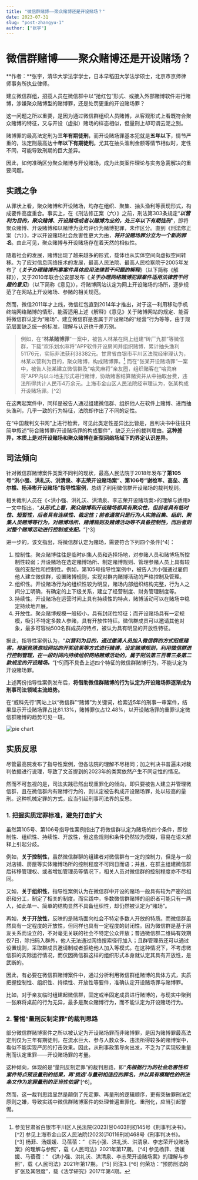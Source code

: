 ```yaml
---
title: "微信群赌博——聚众赌博还是开设赌场？"
date: 2023-07-31
slug: "post-zhangyu-1"
author: ["张宇"]
---
```


# 微信群赌博——聚众赌博还是开设赌场？

**作者：**张宇，清华大学法学学士，日本早稻田大学法学硕士，北京市京师律师事务所执业律师。

建立微信群组，招揽人员在微信群中以“抢红包”形式、或接入外部赌博软件进行赌博，涉嫌聚众赌博型的赌博罪，还是处罚更重的开设赌场罪？

这一问题之所以重要，是因为通过微信群组织人员赌博，从客观形式上看既符合聚众赌博的特征，又与开设（虚拟）赌场的样态相似，但量刑上却可谓云泥之别。

赌博罪的最高法定刑为**三年有期徒刑**，而开设赌场罪基本犯就是**五年以下**，情节严重的，法定刑最高达**十年以下有期徒刑**。尤其在抽头渔利金额等情节相似时，定性不同，可能导致刑期的巨大差异。

因此，如何准确区分聚众赌博与开设赌场，成为此类案件理论与实务急需解决的重要问题。

## 实践之争

从罪状上看，聚众赌博和开设赌场，均存在组织、聚集、抽头渔利等表现形式，构成要件高度重合。事实上，在《刑法修正案（六）》之前，刑法第303条规定“**_以营利为目的，聚众赌博、开设赌场或者以赌博为业的，处三年以下有期徒刑_**”，即将聚众赌博、开设赌博和以赌博为业均评价为赌博犯罪，未作区分。直到《刑法修正案（六）》，才以开设赌场社会危害性更大为由，**_将开设赌场罪分立为一个新的罪名_**。由此可见，聚众赌博与开设赌场存在着天然的相似性。

随着社会的发展，赌博出现了越来越多的形式，载体也从实体空间向虚拟空间转移。为了应对信息网络技术的发展，最高人民法院、最高人民检察院于2005年发布了《**_关于办理赌博刑事案件具体应用法律若干问题的解释_**》（以下简称《解释》），又于2010年联合公安部发布《**_关于办理网络赌博犯罪案件适用法律若干问题的意见_**》（以下简称《意见》），将赌博网站认定为网上开设赌场的场所，逐步规范了在网站上开设赌场、参赌的相关规范。

然而，微信2011年才上线，微信红包直到2014年才推出，对于这一利用移动手机终端网络赌博的情形，能否适用上述《解释》《意见》关于赌博网站的规定、能否将微信群认定为“赌场”、建立微信群是否属于开设赌场的“经营”行为等等，由于规范层面缺乏统一的标准，理解与认识也千差万别。

> 例如，在“**林某赌博罪**”一案中，被告人林某在网上组建“砖厂九群”等微信群，下载“欢乐划水麻将”APP软件开设房间并组织赌博，累计抽头渔利51176元，实际非法获利38382元。甘肃省白银市平川区法院经审理认为，林某以营利为目的，聚众赌博，构成赌博罪。[^1]
> 而在“张某开设赌场罪”一案中，被告人张某建立微信群及“哈灵麻将”亲友圈，组织赌客在“哈灵麻将”APP内以斗地主形式进行赌博，协助赌客结算赌资并从中抽取台费，违法所得共计人民币4万余元。上海市金山区人民法院经审理认为，张某构成开设赌场罪。[^2]

在这两起案件中，同样是被告人通过组建微信群、组织他人在软件上赌博、进而抽头渔利，几乎一致的行为特征，法院却作出了不同的定性。

在“中国裁判文书网”上进行检索，可见此类定性差异比比皆是，且判决书中往往只简单叙述“符合赌博罪/开设赌场罪的构成要件”，缺乏充分的裁判理由。**这种差异，本质上是对开设赌场和聚众赌博在新型网络场域下的界定认识差异。**

## 司法倾向

针对微信群赌博案件类案不同判的现状，最高人民法院于2018年发布了**第105号“洪小强、洪礼沃、洪清泉、李志荣开设赌场案”、第106号“谢检军、高垒、高尔樵、杨泽彬开设赌场”指导性案例**，总结了利用微信群开设赌场的裁判规则。

相关裁判人员在《\<洪小强、洪礼沃、洪清泉、李志荣开设赌场案\>的理解与适用》一文中指出，“**_从形式上看，聚众赌博和开设赌场都具有聚众性，但前者具有临时性、短暂性，后者具有连续性、稳定性；前者通常只是行为人实施召集、组织、聚集人员赌博等行为，对赌博场所、赌博规则及赌博活动等不具备控制性，而后者则对整个赌博活动进行控制或支配。_**”[^3]

进一步的，该文指出，将微信群认定为赌场，需要符合下列四个条件[^4]：

1. 控制性。聚众赌博往往是临时纠集人员和选择场地，对参赌人员和赌博场所控制性较弱；开设赌场在选定赌博场所、制定赌博规则、管理参赌人员上具有较强的支配性和控制性。例如，第105号指导性案例中，被告人洪小强通过雇佣他人建立微信群，设置赌博规则，实现对群内赌博活动的严格控制及管理。
2. 组织性。开设赌场行为的组织性较为明显，赌场内部组织结构完整，行为人之间分工明确，有确定的上下级关系，建立了经营制度、财务管理制度等。
3. 持续性。开设赌场在运营时间上具有持续性的特点，赌博活动可以在赌场中稳定持续地开展。
4. 开放性。聚众赌博规模一般较小，具有封闭性特征；而开设赌场具有一定规模，吸引不特定多数人参赌，具有开放性特征。微信群成员可以邀请其他对象，最多可容纳500名群成员的特点，被认为具有明显的开放性特征。

据此，指导性案例认为，“**_以营利为目的，通过邀请人员加入微信群的方式招揽赌客，根据竞猜游戏网站的开奖结果等方式进行赌博，设定赌博规则，利用微信群进行控制管理，在一段时间内持续组织网络赌博活动的，属于刑法第三百零三条第二款规定的开设赌场。_**”[^5]而不具备上述四个特征的微信群赌博行为，不能认定为开设赌场罪。

上述两份指导性案例发布后，**将借助微信群赌博的行为认定为开设赌场罪逐渐成为刑事司法领域主流趋势。**

在“威科先行”网站上以“微信群”“赌博”为关键词，检索近5年的刑事一审案件，结果显示开设赌场罪占比81.13%，赌博罪仅占12.48%，以开设赌场罪的重罪认定微信群赌博的趋势可见一斑。

![pie chart](https://mmbiz.qpic.cn/sz_mmbiz_png/IZo465mxKneJG1z747FEVoe8GDqpZO3HNKMSr5fmGyeibibL7OzaiaKVqDjpgJqibQoTYlNrJnKrgJUcA7Nia89mbKA/640?wx_fmt=png&wxfrom=5&wx_lazy=1&wx_co=1)

## 实质反思

尽管最高院发布了指导性案例，但各法院的理解不尽相同；加之判决书普遍未对裁判依据进行说理，导致了文首提到的2023年的类案依然产生不同定性的情况。

然而不可忽视的是，司法实践已然出现重罪化的倾向，即只要被告人建立并管理微信群，且在微信群内有赌博行为的，则认定被告构成开设赌场罪，处以较高的量刑。这种机械定罪的方式，应当引起刑事司法界的反思。

### 1. 把握实质定罪标准，避免打击扩大

虽然第105号、第106号指导性案例指出了将微信群认定为赌场的四个条件，即控制性、组织性、持续性、开放性，但这些规则和条件仍然较为模糊，容易在语义解释上引起分歧。

例如，**关于控制性**，虽然微信群聊的组建者对微信群有一定的控制力，但是与一般对店铺、房屋等实体赌博场所的控制程度不可同日而语；并且，在群主组建微信群后转移管理权、或者增加管理员等情况下，相关人员对微信群的控制程度亦不尽相同。

又如，**关于组织性**，指导性案例认为在微信群中开设的赌场一般具有较为严密的组织和分工，制定了相关的制度。而实践中，多数微信群赌博的组织者可能只有一两人，如此单一、简单的结构显然不具备组织性，却仍然被认定为“赌场”。

再如，**关于开放性**，反映的是赌场面向社会不特定多数人开放的特质。而微信群虽然具有一定程度的开放性，但同样也具有一定程度的封闭性。因为微信群是基于朋友关系而设立的，不对毫无关联的社会不特定公众开放；普通微信群二维码有效期仅7日，除扫码入群外，他人无法通过网络搜索径行加入；且群管理员还可以通过设置规则，采取群成员邀请制或者拒绝他人加入等模式。在这种情况下，不考虑微信群的实际运行情况，而仅因微信群这样的组织形式本身就认定其具有开放性，是武断的。

因此，有必要在微信群赌博案件中，通过分析利用微信群组赌博的具体方式，实质把握控制性、组织性、持续性、开放性等要件，准确认定开设赌场罪与赌博罪。

比如，对于亲友临时组建起微信群，固定或半固定成员进行赌博的，与现实中聚到一张麻将桌前的行为无异，最多是聚众赌博行为，而不能认定为开设赌场行为。

### 2. 警惕“量刑反制定罪”的裁判思路

部分微信群赌博案件之所以被认定为开设赌场罪而非赌博罪，是因为赌博罪最高法定刑仅为三年有期徒刑，在流水巨大、参与人数众多、违法所得较多的赌博案中，看似不能实现严厉的打击效果。因此，从刑事政策导向出发，不乏为了实现较重量刑而认定重罪——开设赌场罪的考量。

这种倾向，体现的是“量刑反制定罪”的裁判思路，即“**_先根据行为的社会危害性和案件特点预设量刑的结果，再‘挑选’与量刑相适应的罪名，并以具有模糊性的刑法条文作为定罪量刑的正当性依据_**”[^6]。

然而，这一裁判思路显然是颠倒了先定罪、再量刑的逻辑顺序，更有突破罪刑法定原则之嫌，导致实践中微信群赌博案件的处理普遍重罪化、重刑化，应当引起警惕。

[^1]: 参见甘肃省白银市平川区人民法院(2023)甘0403刑初145号《刑事判决书》。
[^2] 参见上海市金山区人民法院(2023)沪0116刑初468号《刑事判决书》。
[^3] 杨菲、汤媛媛、马蓓蓓：“ 《洪小强、洪礼沃、洪清泉、李志荣开设赌场案》的理解与参照”，载《人民司法》2021年第17期。
[^4] 参见杨菲、汤媛媛、马蓓蓓：“ 《洪小强、洪礼沃、洪清泉、李志荣开设赌场案》的理解与参照”，载《人民司法》2021年第17期。
[^5] 同注3.
[^6] 何荣功：“预防刑法的扩张及其限度”，载《法学研究》2017年第4期。
